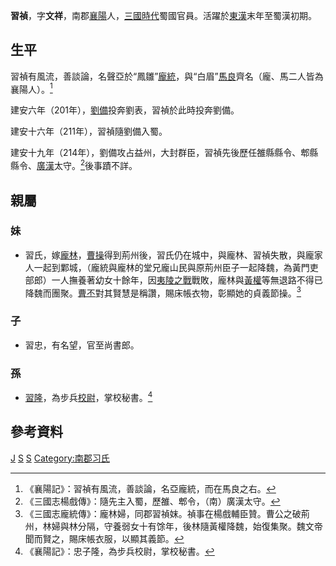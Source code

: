 {{Distinguish|习珍}}
'''習禎'''{{BD|2世紀||3世紀?||catIdx=X}}，字'''文祥'''，南郡[[襄陽|襄陽]]人，[[三國時代|三國時代]]蜀國官員。活躍於[[東漢|東漢]]末年至蜀漢初期。

==生平==
習禎有風流，善談論，名聲亞於“鳳雛”[[龐統|龐統]]，與“白眉”[[馬良|馬良]]齊名（龐、馬二人皆為襄陽人）。<ref>《襄陽記》：習禎有風流，善談論，名亞龐統，而在馬良之右。</ref>

建安六年（201年），[[劉備|劉備]]投奔劉表，習禎於此時投奔劉備。

建安十六年（211年），習禎隨劉備入蜀。

建安十九年（214年），劉備攻占益州，大封群臣，習禎先後歷任雒縣縣令、郫縣縣令、[[廣漢|廣漢]]太守。<ref>《三國志楊戲傳》：隨先主入蜀，歷雒、郫令，（南）廣漢太守。</ref>後事蹟不詳。

==親屬==
===妹===
*習氏，嫁[[龐林|龐林]]，[[曹操|曹操]]得到荊州後，習氏仍在城中，與龐林、習禎失散，與龐家人一起到鄴城，（龐統與龐林的堂兄龐山民與原荊州臣子一起降魏，為黃門吏部郎）一人撫養著幼女十餘年，因[[夷陵之戰|夷陵之戰]]戰敗，龐林與[[黃權|黃權]]等無退路不得已降魏而團聚。[[曹丕|曹丕]]對其賢慧​是稱讚，賜床帳衣物，彰顯她的貞義節操。<ref>《三國志龐統傳》：龐林婦，同郡習禎妺。禎事在楊戲輔臣贊。曹公之破荊州，林婦與林分隔，守養弱女十有馀年，後林隨黃權降魏，始復集聚。魏文帝聞而賢之，賜床帳衣服，以顯其義節。</ref>

===子===
*習忠，有名望，官至尚書郎。

===孫===
*[[習隆|習隆]]，為步兵[[校尉|校尉]]，掌校秘書。<ref>《襄陽記》：忠子隆，為步兵校尉，掌校秘書。</ref>

==參考資料==
[[Category:習姓|J]]
[[Category:蜀漢政治人物|S]]
[[Category:蜀漢太守|S]]
[[Category:南郡习氏|Category:南郡习氏]]